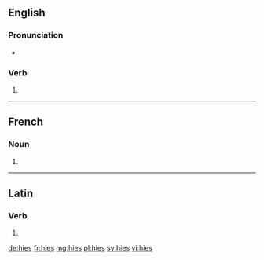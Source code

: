 {{also|HIES}}
==English==

===Pronunciation===
* {{rhymes|aɪz|lang=en}}

===Verb===
{{head|en|verb form}}

# {{en-third-person singular of|hie}}

----

==French==

===Noun===
{{head|fr|noun plural form|g=?}}

# {{plural of|hie|lang=fr}}

----

==Latin==

===Verb===
{{la-verb-form|hiēs}}

# {{inflection of|hiō||2|s|pres|actv|subj|lang=la}}

[[de:hies]]
[[fr:hies]]
[[mg:hies]]
[[pl:hies]]
[[sv:hies]]
[[vi:hies]]